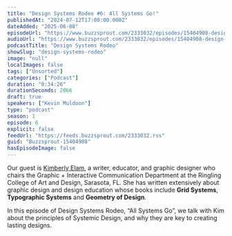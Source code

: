```yaml
---
title: "Design Systems Rodeo #6: All Systems Go!"
publishedAt: "2024-07-12T17:00:00.000Z"
dateAdded: "2025-06-08"
episodeUrl: "https://www.buzzsprout.com/2333032/episodes/15404908-design-systems-rodeo-6-all-systems-go.mp3"
audioUrl: "https://www.buzzsprout.com/2333032/episodes/15404908-design-systems-rodeo-6-all-systems-go.mp3"
podcastTitle: "Design Systems Rodeo"
showSlug: "design-systems-rodeo"
image: "null"
localImages: false
tags: ["Unsorted"]
categories: ["Podcast"]
duration: "0:34:26"
durationSeconds: 2066
draft: true
speakers: ["Kevin Muldoon"]
type: "podcast"
season: 1
episode: 6
explicit: false
feedUrl: "https://feeds.buzzsprout.com/2333032.rss"
guid: "Buzzsprout-15404908"
hasEpisodeImage: false
---
```

Our guest is [Kimberly Elam](https://www.linkedin.com/in/kimberlyelam1/), a writer, educator, and graphic designer who chairs the Graphic + Interactive Communication Department at the Ringling College of Art and Design, Sarasota, FL. She has written extensively about graphic design and design education whose books include **Grid Systems**, **Typographic Systems** and **Geometry of Design**.

In this episode of Design Systems Rodeo, “All Systems Go”, we talk with Kim about the principles of Systemic Design, and why they are key to creating lasting designs.
